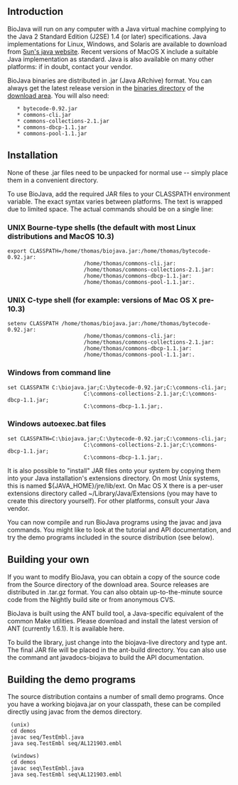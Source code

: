 == Introduction ==

BioJava will run on any computer with a Java virtual machine complying to the Java 2 Standard Edition (J2SE) 1.4 (or later) specifications. Java implementations for Linux, Windows, and Solaris are available to download from [http://java.sun.com Sun's java website]. Recent versions of MacOS X include a suitable Java implementation as standard. Java is also available on many other platforms: if in doubt, contact your vendor.

BioJava binaries are distributed in .jar (Java ARchive) format. You can always get the latest release version in the [http://www.biojava.org/download/binaries binaries directory] of the [http://www.biojava.org/download download area]. You will also need:

    * bytecode-0.92.jar
    * commons-cli.jar
    * commons-collections-2.1.jar
    * commons-dbcp-1.1.jar
    * commons-pool-1.1.jar

== Installation ==

None of these .jar files need to be unpacked for normal use -- simply place them in a convenient directory.

To use BioJava, add the required JAR files to your CLASSPATH environment variable. The exact syntax varies between platforms. The text is wrapped due to limited space. The actual commands should be on a single line:

=== UNIX Bourne-type shells (the default with most Linux distributions and MacOS 10.3) ===

 export CLASSPATH=/home/thomas/biojava.jar:/home/thomas/bytecode-0.92.jar:
                         /home/thomas/commons-cli.jar:
                         /home/thomas/commons-collections-2.1.jar:
                         /home/thomas/commons-dbcp-1.1.jar:
                         /home/thomas/commons-pool-1.1.jar:.

=== UNIX C-type shell (for example: versions of Mac OS X pre-10.3)===

 setenv CLASSPATH /home/thomas/biojava.jar:/home/thomas/bytecode-0.92.jar:
                         /home/thomas/commons-cli.jar:
                         /home/thomas/commons-collections-2.1.jar:
                         /home/thomas/commons-dbcp-1.1.jar:
                         /home/thomas/commons-pool-1.1.jar:.

=== Windows from command line ===

 set CLASSPATH C:\biojava.jar;C:\bytecode-0.92.jar;C:\commons-cli.jar;
                         C:\commons-collections-2.1.jar;C:\commons-dbcp-1.1.jar;
                         C:\commons-dbcp-1.1.jar;.

=== Windows autoexec.bat files ===

 set CLASSPATH=C:\biojava.jar;C:\bytecode-0.92.jar;C:\commons-cli.jar;
                         C:\commons-collections-2.1.jar;C:\commons-dbcp-1.1.jar;
                         C:\commons-dbcp-1.1.jar;.

It is also possible to "install" JAR files onto your system by copying them into your Java installation's extensions directory. On most Unix systems, this is named ${JAVA_HOME}/jre/lib/ext. On Mac OS X there is a per-user extensions directory called ~/Library/Java/Extensions (you may have to create this directory yourself). For other platforms, consult your Java vendor.

You can now compile and run BioJava programs using the javac and java commands. You might like to look at the tutorial and API documentation, and try the demo programs included in the source distribution (see below).

==  Building your own ==

If you want to modify BioJava, you can obtain a copy of the source code from the Source directory of the download area. Source releases are distributed in .tar.gz format. You can also obtain up-to-the-minute source code from the Nightly build site or from anonymous CVS.

BioJava is built using the ANT build tool, a Java-specific equivalent of the common Make utilities. Please download and install the latest version of ANT (currently 1.6.1). It is available here.

To build the library, just change into the biojava-live directory and type ant. The final JAR file will be placed in the ant-build directory. You can also use the command ant javadocs-biojava to build the API documentation.

== Building the demo programs ==

The source distribution contains a number of small demo programs. Once you have a working biojava.jar on your classpath, these can be compiled directly using javac from the demos directory.

  (unix)
  cd demos
  javac seq/TestEmbl.java
  java seq.TestEmbl seq/AL121903.embl
  
  (windows)
  cd demos
  javac seq\TestEmbl.java
  java seq.TestEmbl seq\AL121903.embl